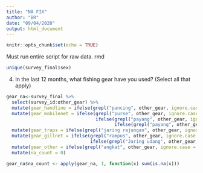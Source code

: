 ```yaml
---
title: "NA FIX"
author: "BR"
date: "09/04/2020"
output: html_document
---
```


```r
knitr::opts_chunk$set(echo = TRUE)
```

Must run entire script for raw data. rmd
```r
unique(survey_final$sex)
```

4. In the last 12 months, what fishing gear have you used? (Select all that apply)
```r

gear_na<-survey_final %>%
  select(survey_id:other_gear) %>% 
  mutate(gear_handline = ifelse(grepl("pancing", other_gear, ignore.case=TRUE), 1, gear_handline)) %>% 
  mutate(gear_mobilenet = ifelse(grepl("purse", other_gear, ignore.case=TRUE), 1, 
                                 ifelse(grepl("payang", other_gear, ignore.case=TRUE), 1, 
                                        ifelse(grepl("payang", other_gear, ignore.case = TRUE), 1 , gear_mobilenet)))) %>% 
  mutate(gear_traps = ifelse(grepl("jaring rajungan", other_gear, ignore.case = TRUE),1, gear_traps)) %>% 
  mutate(gear_gillnet = ifelse(grepl("rampus", other_gear, ignore.case = TRUE), 1 ,  
                               ifelse(grepl("Jaring udang", other_gear, ignore.case = TRUE),1, gear_gillnet))) %>% 
  mutate(gear_other = ifelse(grepl("angkat", other_gear, ignore.case = TRUE),1, gear_other)) %>% 
  mutate(na_count = 0)

gear_na$na_count <- apply(gear_na, 1, function(x) sum(is.na(x)))
```

